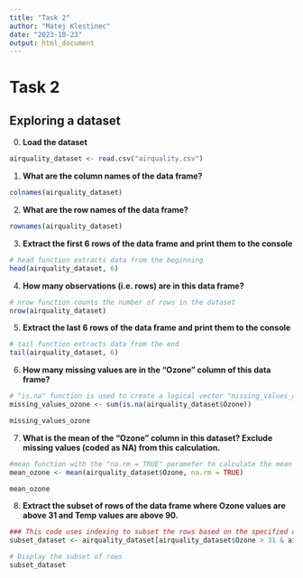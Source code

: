 ```yaml
---
title: "Task 2"
author: "Matej Klestinec"
date: "2023-10-23"
output: html_document
---
```


# Task 2

## Exploring a dataset

0. **Load the dataset**
```r
airquality_dataset <- read.csv("airquality.csv")
```

1.  **What are the column names of the data frame?**

```r
colnames(airquality_dataset)
```
2.  **What are the row names of the data frame?**

```r
rownames(airquality_dataset)
```
3.  **Extract the first 6 rows of the data frame and print them to the console**

```r
# head function extracts data from the beginning
head(airquality_dataset, 6)
```

4.  **How many observations (i.e. rows) are in this data frame?**
```r
# nrow function counts the number of rows in the dataset
nrow(airquality_dataset)
```

5.  **Extract the last 6 rows of the data frame and print them to the console**

```r
# tail function extracts data from the end
tail(airquality_dataset, 6)
```

6.  **How many missing values are in the "Ozone" column of this data frame?**
```r
# "is.na" function is used to create a logical vector "missing_values_ozone" with missing values in the "Ozone" column and then uses the sum function to count the number of TRUE values 
missing_values_ozone <- sum(is.na(airquality_dataset$Ozone))

missing_values_ozone
```
7.  **What is the mean of the "Ozone" column in this dataset? Exclude missing values (coded as NA) from this calculation.**

```r
#mean function with the "na.rm = TRUE" parameter to calculate the mean of the "Ozone" column while excluding missing values.
mean_ozone <- mean(airquality_dataset$Ozone, na.rm = TRUE)

mean_ozone
```

8.  **Extract the subset of rows of the data frame where Ozone values are above 31 and Temp values are above 90.**

```r
### This code uses indexing to subset the rows based on the specified conditions (Ozone > 31 and Temp > 90)
subset_dataset <- airquality_dataset[airquality_dataset$Ozone > 31 & airquality_dataset$Temp > 90, ]

# Display the subset of rows
subset_dataset
```
